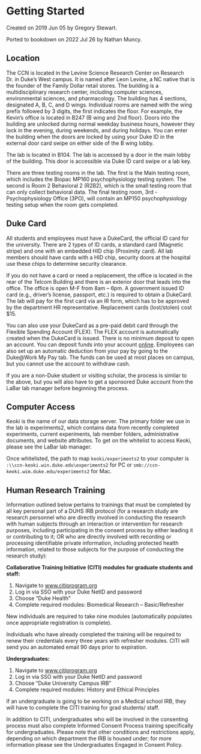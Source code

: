 # Getting Started {#getting-started}

Created on 2019 Jun 05 by Gregory Stewart.

Ported to bookdown on 2022 Jul 26 by Nathan Muncy.

## Location

The CCN is located in the Levine Science Research Center on Research Dr. in Duke’s West campus. It is named after Leon Levine, a NC native that is the founder of the Family Dollar retail stores. The building is a multidisciplinary research center, including computer sciences, environmental sciences, and pharmacology. The building has 4 sections, designated A, B, C, and D wings. Individual rooms are named with the wing prefix followed by 3 digits, the first indicates the floor. For example, the Kevin’s office is located in B247 (B wing and 2nd floor). Doors into the building are unlocked during normal weekday business hours, however they lock in the evening, during weekends, and during holidays. You can enter the building when the doors are locked by using your Duke ID in the external door card swipe on either side of the B wing lobby.

The lab is located in B104. The lab is accessed by a door in the main lobby of the building. This door is accessible via Duke ID card swipe or a lab key.

There are three testing rooms in the lab. The first is the Main testing room, which includes the Biopac MP160 psychophysiology testing system. The second is Room 2 Behavioral 2 (R2B2), which is the small testing room that can only collect behavioral data. The final testing room, 3rd - Psychophysiology Office (3PO), will contain an MP150 psychophysiology testing setup when the room gets completed.


## Duke Card

All students and employees must have a DukeCard, the official ID card for the university. There are 2 types of ID cards, a standard card (Magnetic stripe) and one with an embedded HID chip (Proximity card). All lab members should have cards with a HID chip, security doors at the hospital use these chips to determine security clearance.

If you do not have a card or need a replacement, the office is located in the rear of the Telcom Building and there is an exterior door that leads into the office. The office is open M-F from 8am – 6pm. A government issued ID card (e.g., driver’s license, passport, etc.) is required to obtain a DukeCard. The lab will pay for the first card via an IR form, which has to be approved by the department HR representative. Replacement cards (lost/stolen) cost $15.

You can also use your DukeCard as a pre-paid debit card through the Flexible Spending Account (FLEX). The FLEX account is automatically created when the DukeCard is issued. There is no minimum deposit to open an account. You can deposit funds into your account [online](http://dukecard.duke.edu/manage/index.php). Employees can also set up an automatic deduction from your pay by going to the Duke\@Work My Pay tab. The funds can be used at most places on campus, but you cannot use the account to withdraw cash.

If you are a non-Duke student or visiting scholar, the process is similar to the above, but you will also have to get a sponsored Duke account from the LaBar lab manager before beginning the process.


## Computer Access

Keoki is the name of our data storage server. The primary folder we use in the lab is experiments2, which contains data from recently completed experiments, current experiments, lab member folders, administrative documents, and website attributes. To get on the whitelist to access Keoki, please see the LaBar lab manager.

Once whitelisted, the path to map `keoki/experiments2` to your computer is `:\\ccn-keoki.win.duke.edu\experiments2` for PC or `smb://ccn-keoki.wim.duke.edu/experiments2` for Mac.


## Human Research Training

Information outlined below pertains to trainings that must be completed by all key personal part of a DUHS IRB protocol (for a research study are research personnel who are directly involved in conducting the research with human subjects through an interaction or intervention for research purposes, including participating in the consent process by either leading it or contributing to it; OR who are directly involved with recording or processing identifiable private information, including protected health information, related to those subjects for the purpose of conducting the research study):

**Collaborative Training Initiative (CITI) modules for graduate students and staff:**

1. Navigate to [www.citiprogram.org](www.citiprogram.org)
2. Log in via SSO with your Duke NetID and password
3. Choose “Duke Health”
4. Complete required modules: Biomedical Research – Basic/Refresher

New individuals are required to take nine modules (automatically populates once appropriate registration is complete).

Individuals who have already completed the training will be required to renew their credentials every three years with refresher modules. CITI will send you an automated email 90 days prior to expiration.


**Undergraduates:**

1. Navigate to [www.citiprogram.org](www.citiprogram.org)
2. Log in via SSO with your Duke NetID and password
3. Choose “Duke University Campus IRB”
4. Complete required modules: History and Ethical Principles

If an undergraduate is going to be working on a Medical school IRB, they will have to complete the CITI training for grad students/ staff.

In addition to CITI, undergraduates who will be involved in the consenting process must also complete Informed Consent Process training specifically for undergraduates. Please note that other conditions and restrictions apply, depending on which department the IRB is housed under; for more information please see the Undergraduates Engaged in Consent Policy.

